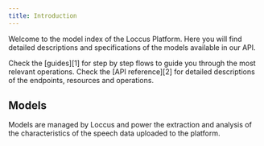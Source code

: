 ```yaml
---
title: Introduction
---
```


Welcome to the model index of the Loccus Platform. Here you
will find detailed descriptions and specifications of the
models available in our API.

<Tip>
  Check the [guides][1] for step by step flows to guide
  you through the most relevant operations.
</Tip>

<Tip>
  Check the [API reference][2] for detailed descriptions of the
  endpoints, resources and operations.
</Tip>

## Models

Models are managed by Loccus and power the extraction and
analysis of the characteristics of the speech data uploaded
to the platform.

<CardGroup cols={2}>
  <Snippet file="cards/voiceprint-models.mdx" />
  <Snippet file="cards/verification-models.mdx" />
</CardGroup>

[1]: /guides/introduction
[2]: /api-reference/introduction
